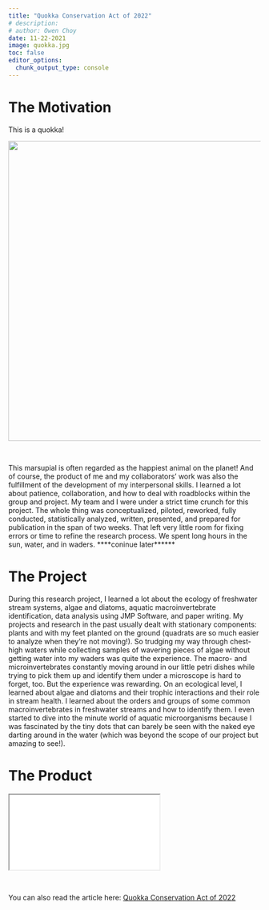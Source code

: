 ```yaml
---
title: "Quokka Conservation Act of 2022"
# description: 
# author: Owen Choy
date: 11-22-2021
image: quokka.jpg
toc: false
editor_options: 
  chunk_output_type: console
---
```


# [The Motivation]{.red-text}

This is a quokka!

::: {.center}
![](quokka.jpg){height=600px}
:::

<br>

This marsupial is often regarded as the happiest animal on the planet! 
And of course, the product of me and my collaborators' work was also the fulfillment of the development of my interpersonal skills. I learned a lot about patience, collaboration, and how to deal with roadblocks within the group and project. My team and I were under a strict time crunch for this project. The whole thing was conceptualized, piloted, reworked, fully conducted, statistically analyzed, written, presented, and prepared for publication in the span of two weeks. That left very little room for fixing errors or time to refine the research process. We spent long hours in the sun, water, and in waders. ****coninue later******


# [The Project]{.red-text}

During this research project, I learned a lot about the ecology of freshwater stream systems, algae and diatoms, aquatic macroinvertebrate identification, data analysis using JMP Software, and paper writing. My projects and research in the past usually dealt with stationary components: plants and with my feet planted on the ground (quadrats are so much easier to analyze when they're not moving!). So trudging my way through chest-high waters while collecting samples of wavering pieces of algae without getting water into my waders was quite the experience. The macro- and microinvertebrates constantly moving around in our little petri dishes while trying to pick them up and identify them under a microscope is hard to forget, too. But the experience was rewarding. On an ecological level, I learned about algae and diatoms and their trophic interactions and their role in stream health. I learned about the orders and groups of some common macroinvertebrates in freshwater streams and how to identify them. I even started to dive into the minute world of aquatic microorganisms because I was fascinated by the tiny dots that can barely be seen with the naked eye darting around in the water (which was beyond the scope of our project but amazing to see!). 



# [The Product]{.red-text}

<div class="resize">
<iframe src="quokka.pdf" class="iframe-style"></iframe>
</div>

<br>

You can also read the article here: [Quokka Conservation Act of 2022](https://owenchoy.github.io/portfolio/quokka%20conservation%20act/quokka.pdf)
